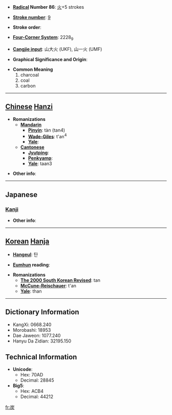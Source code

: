 * '''[[Wiktionary:Chinese radical index| Radical]] Number 86''': [[Wiktionary:Chinese radical index 火|火]]+5 strokes

* '''[[Wiktionary:Chinese total strokes index|Stroke number]]''': [[Wiktionary:Chinese total strokes index 9|9]]

* '''Stroke order''': 

* '''[[Wiktionary:Chinese four corner index|Four-Corner System]]''': 2228<sub>9</sub>

* '''[[Wiktionary:Chinese Cangjie index|Cangjie input]]''': 山大火 (UKF), 山一火 (UMF)

* '''Graphical Significance and Origin''': 

* '''Common Meaning'''
*#charcoal
*# coal
*# carbon


----

== [[Chinese]] [[Hanzi]] ==

* '''Romanizations'''
** '''[[Mandarin]]'''
*** '''[[Pinyin]]''': tàn (tan4)
*** '''[[Wade-Giles]]''': t'an<sup>4</sup>
*** '''[[Yale]]''': 
** '''[[Cantonese]]'''
*** '''[[Jyutping]]''':
*** '''[[Penkyamp]]''': 
*** '''[[Yale]]''': taan3

* '''Other info''': 

----

==Japanese==
===[[Kanji]]===
{{kanji|on readings=[[たん]] (tan)|kun readings=[[すみ]] (sumi)}}

* '''Other info''':  

----

== [[Korean]] [[Hanja]] ==

* '''[[Hangeul]]''': 탄

* '''[[Eumhun]] reading''': 

* '''Romanizations'''
** '''[[The 2000 South Korean Revised Romanization|The 2000 South Korean Revised]]''': tan
** '''[[McCune-Reischauer]]''': t'an
** '''[[Yale]]''': than

----

== Dictionary Information ==

* KangXi: 0668.240
* Morobashi: 18953
* Dae Jaweon: 1077.240
* Hanyu Da Zidian: 32195.150

== Technical Information ==

* '''Unicode''':
** Hex: 70AD
** Decimal: 28845
* '''Big5''':
** Hex: ACB4
** Decimal: 44212

[[fr:炭]]